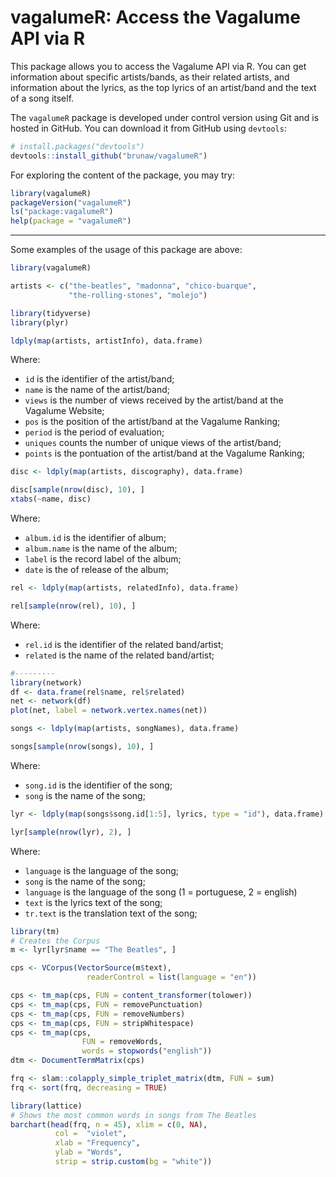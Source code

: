 # vagalumeR: Access the Vagalume API via R #

This package allows you to access the Vagalume API via R. You can get
information about specific artists/bands, as their related artists,
and information about the lyrics, as the top lyrics of an artist/band
and the text of a song itself. 


The `vagalumeR` package is developed under control version using Git 
and is hosted in GitHub. You can download it from GitHub using `devtools`:
```r
# install.packages("devtools")
devtools::install_github("brunaw/vagalumeR")
```

For exploring the content of the package, you may try:
```r
library(vagalumeR)
packageVersion("vagalumeR")
ls("package:vagalumeR")
help(package = "vagalumeR")
```

------------------------------------------------------------------------

Some examples of the usage of this package are above:
```r
library(vagalumeR)
```

```r
artists <- c("the-beatles", "madonna", "chico-buarque",
             "the-rolling-stones", "molejo")

library(tidyverse)
library(plyr)

ldply(map(artists, artistInfo), data.frame)
```

Where:

  - `id` is the identifier of the artist/band;
  - `name` is the name of  the artist/band;
  - `views` is the number of views received by the artist/band at the
  Vagalume Website;
  - `pos` is the position of the artist/band at the Vagalume Ranking;
  - `period` is the period of evaluation;
  - `uniques` counts the number of unique views of the artist/band;
  - `points` is the pontuation of the artist/band at the Vagalume 
  Ranking;

```r
disc <- ldply(map(artists, discography), data.frame)

disc[sample(nrow(disc), 10), ]
xtabs(~name, disc)
```

Where:

  - `album.id` is the identifier of album;
  - `album.name` is the name of  the album;
  - `label` is the record label of the album;
  - `date` is the of release of the album;

```r
rel <- ldply(map(artists, relatedInfo), data.frame)

rel[sample(nrow(rel), 10), ]
```
Where:

  - `rel.id` is the identifier of the related band/artist;
  - `related` is the name of the related band/artist;


```r
#---------
library(network)
df <- data.frame(rel$name, rel$related)
net <- network(df)
plot(net, label = network.vertex.names(net))
```

```r
songs <- ldply(map(artists, songNames), data.frame)

songs[sample(nrow(songs), 10), ]
```

Where:

  - `song.id` is the identifier of the song;
  - `song` is the name of the song;

```r
lyr <- ldply(map(songs$song.id[1:5], lyrics, type = "id"), data.frame)

lyr[sample(nrow(lyr), 2), ]
```

Where:

  - `language` is the language of the song;
  - `song` is the name of the song;
  - `language` is the language of the song (1 = portuguese,
  2 = english)
  - `text` is the lyrics text of the song;
  - `tr.text` is the translation text of the song;

```r
library(tm)
# Creates the Corpus
m <- lyr[lyr$name == "The Beatles", ]

cps <- VCorpus(VectorSource(m$text),
                 readerControl = list(language = "en"))

cps <- tm_map(cps, FUN = content_transformer(tolower))
cps <- tm_map(cps, FUN = removePunctuation)
cps <- tm_map(cps, FUN = removeNumbers)
cps <- tm_map(cps, FUN = stripWhitespace)
cps <- tm_map(cps,
                FUN = removeWords,
                words = stopwords("english"))
dtm <- DocumentTermMatrix(cps)

frq <- slam::colapply_simple_triplet_matrix(dtm, FUN = sum)
frq <- sort(frq, decreasing = TRUE)

library(lattice)
# Shows the most common words in songs from The Beatles
barchart(head(frq, n = 45), xlim = c(0, NA),
          col =  "violet", 
          xlab = "Frequency",
          ylab = "Words",
          strip = strip.custom(bg = "white"))
```


